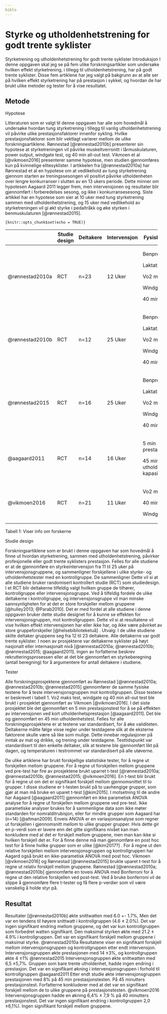 ```yaml
---
biblo
---
```


# Styrke og utholdenhetstrening for godt trente syklister

Styrketrening og utholdenhetstrening for godt trente syklister Introduksjon I denne oppgaven skal jeg se på fem ulike forskningsartikler som undersøke hvilken effekt styrketrening, i tillegg til utholdenhetstrening, har på godt trente syklister. Disse fem artiklene har jeg valgt på bakgrunn av at alle ser på hvilken effekt styrketrening har på prestasjon i sykkel, og hvordan de har brukt ulike metoder og tester for å vise resultatet.

## Metode

Hypotese

Litteraturen som er valgt til denne oppgaven har alle som hovedmål å undersøke hvordan tung styrketrening i tillegg til vanlig utholdenhetstrening vil påvirke ulike prestasjonsfaktorer innenfor sykling. Hvilke prestasjonsfaktorer som blir vektlagt varierer mellom de ulike forskningsartiklene. Rønnestad [@rønnestad2010b] presenterer sin hypotese at styrketreningen vil påvirke muskeltverrsnitt i lårmuskulaturen, power output, windgate test, og 40 min all-out test. Vikmoen et al [@vikmoen2016] presenterer samme hypotese, men studien gjennomføres kun på kvinnelige elitesyklister. I artikkelen fra [@rønnestad2010a] har Rønnestad et al en hypotese om at vedlikehold av tung styrketrening gjennom starten av treningssesongen vil positivt påvirke utholdenheten over lengre konkurranser i slutten av en 13 ukers periode. Dette minner om hypotesen Aagaard 2011 legger frem, men intervensjonen og resultater blir gjennomført i forberedelses sesong, og ikke i konkurransesesong. Siste artikkel har en hypotese som sier at 10 uker med tung styrketrening sammen med utholdenhetstrening, og 15 uker med vedlikehold av styrketreningen vil gi økt styrke i pedaltråkk og øke styrken i benmuskulaturen [@rønnestad2015].

`{knitr::opts_chunk$set(echo = TRUE)}`

+-----------------+---------------+-----------+--------------+-----------------------------------+---------------------------------------+
|                 | Studie design | Deltakere | Intervensjon | Fysiske tester                    | Statistiske tester                    |
+=================+===============+===========+==============+===================================+=======================================+
| @rønnestad2010a | RCT           | n=23      | 12 Uker      | Benpress                          | Uparret t-test                        |
|                 |               |           |              |                                   |                                       |
|                 |               |           |              | Laktatprofil                      | To-veis ANOVA med Bonferroni post hoc |
|                 |               |           |              |                                   |                                       |
|                 |               |           |              | Vo2 maks                          |                                       |
|                 |               |           |              |                                   |                                       |
|                 |               |           |              | Windgate                          |                                       |
|                 |               |           |              |                                   |                                       |
|                 |               |           |              | 40 min all-out                    |                                       |
+-----------------+---------------+-----------+--------------+-----------------------------------+---------------------------------------+
| @rønnestad2010b | RCT           | n=12      | 25 Uker      | Benpress                          | Uparret t-test                        |
|                 |               |           |              |                                   |                                       |
|                 |               |           |              | Laktatprofil                      |                                       |
|                 |               |           |              |                                   |                                       |
|                 |               |           |              | Vo2 maks                          |                                       |
|                 |               |           |              |                                   |                                       |
|                 |               |           |              | Windgate                          |                                       |
|                 |               |           |              |                                   |                                       |
|                 |               |           |              | 40 min all-out                    |                                       |
+-----------------+---------------+-----------+--------------+-----------------------------------+---------------------------------------+
| @rønnestad2015  | RCT           | n=16      | 25 Uker      | Benpress                          | Uparret t-test                        |
|                 |               |           |              |                                   |                                       |
|                 |               |           |              | Laktatprofil                      | To-veis ANOVA med post-hoc            |
|                 |               |           |              |                                   |                                       |
|                 |               |           |              | Vo2 maks                          |                                       |
|                 |               |           |              |                                   |                                       |
|                 |               |           |              | Windgate                          |                                       |
|                 |               |           |              |                                   |                                       |
|                 |               |           |              | 40 min all-out                    |                                       |
+-----------------+---------------+-----------+--------------+-----------------------------------+---------------------------------------+
| @aagaard2011    | RCT           | n=14      | 16 Uker      | 5 min prestasjonstest             | Ikke-parametisk ANOVA                 |
|                 |               |           |              |                                   |                                       |
|                 |               |           |              | 45 min utholdende kapasitets test |                                       |
+-----------------+---------------+-----------+--------------+-----------------------------------+---------------------------------------+
| @vikmoen2016    | RCT           | n=21      | 11 Uker      | Vo2 maks test                     | Uparret t-test                        |
|                 |               |           |              |                                   |                                       |
|                 |               |           |              | 40 min all-out                    |                                       |
|                 |               |           |              |                                   |                                       |
|                 |               |           |              | Windgate                          |                                       |
+-----------------+---------------+-----------+--------------+-----------------------------------+---------------------------------------+

Tabell 1: Viser info om forskerne

Studie design

Forskningsartiklene som er brukt i denne oppgaven har som hovedmål å finne ut hvordan styrketrening, sammen med utholdenhetstrening, påvirker profesjonelle eller godt trente syklisters prestasjon. Felles for alle studiene er at de gjennomføre en styrkeintervensjon fra 11 til 25 uker på intervensjonsgruppene, og sammenligner forskjellene i ulike styrke- og utholdenhetstester med en kontrollgruppe. De sammenligner Dette vil si at alle studiene bruker randomisert kontrollert studie (RCT) som studiedesign. I et RCT blir deltakerne tilfeldig valgt hvilken gruppe de tilhører, kontrollgruppe eller intervensjonsgruppe. Ved å tilfeldig fordele de ulike deltakerne i kontrollgruppe, og intervensjonsgruppe vil man minske sannsynligheten for at det er store forskjeller mellom gruppene [@hulley2013; @Parab2010]. Det er med fordel at alle studiene i denne oppgaven bruker dette studie designet for å kunne se effekten for intervensjonsgruppen, mot kontrollgruppen. Dette vil si at resultatene vil vise hvilken effekt intervensjonen har eller ikke har, og ikke være påvirket av store gruppeforskjeller [@helsebiblioteketuå] . Utvalg: I de ulike studiene skilte deltaker gruppene seg fra 12 til 23 deltakere. Alle deltakerne var godt trente syklister. I noen av prosjektene var deltakerne syklister på høyt nasjonalt eller internasjonalt nivå [@rønnestad2010a; @rønnestad2010b; @rønnestad2015; @aagaard2011]. Ingen av forfatterne beskrev rekrutteringsprosessen eller at det ble gjennomført en styrkeberegning (antall beregning) for å argumentere for antall deltakere i studiene.

Tester

Alle forskningsprosjektene gjennomført av Rønnestad [@rønnestad2010a; @rønnestad2010b; @rønnestad2015] gjennomfører de samme fysiske testene for å teste intervensjonsgruppen mot kontrollgruppen. Disse testene er beskrevet i tabell 1. Vo2 maks test, windgate og 40 min all-out test ble brukt i prosjektet gjennomført av Vikmoen [@vikmoen2016]. I det siste prosjektet ble det gjennomført en 5 min prestasjonstest for å se på effekten av intervensjonen ved kort utholdenhetsprestasjon [@aagaard2011]. Det ble og gjennomført en 45 min utholdenhetstest. Felles for alle forskningsprosjektene er at testene var standardisert, for å øke validiteten. Deltakerne måtte følge visse regler under testdagene slik at de eksterne faktorene skulle være så like som mulige. Dette innebar regulasjoner på inntak av mat og drikke, og trening under testdagene. Testtidspunkt var standardisert til den enkelte deltaker, slik at testene ble gjennomført likt på dagen, og temperaturen i testrommet var standardisert på alle utøverne.

De ulike artiklene har brukt forskjellige statistiske tester, for å regne ut forskjellen mellom gruppene. For å regne ut forskjellen mellom gruppene ved pre-test har fire av prosjektene brukt uparret t-test [@rønnestad2010a; @rønnestad2010b; @rønnestad2015; @vikmoen2016]. En t-test blir brukt for å regne ut om det er signifikant forskjell mellom gjennomsnittet til to grupper. I disse studiene er t-testen brukt på to uavhengige grupper, som gjør at man må bruke en uparet t-test [@kim2015]. I motsetning til de andre har Aagaard [@aagaard2011] gjennomført en ikke parametisk ANOVA analyse for å regne ut forskjellen mellom gruppene ved pre-test. Ikke parametiske analyser brukes for å sammenligne data som ikke møter standarden for nomralditrubisjon, eller for mindre grupper som Aagaard har (n=14) [@altman2009]. Enveis ANOVA er en variasjonsanalyse som regner ut forskjellen i gjennomsnitt mellom to ulike grupper grupper. Hvis dette gir en p-verdi som er lavere enn det gitte signifikans nivået kan man konkludere med at det er forskjell mellom gruppene, men man kan ikke si hvilken forskjell det er. For å finne denne må man gjennomføre en post hoc test for å finne hvilke grupper som er ulike \[@kim2017?\] . For å regne ut den relative forskjellen mellom intervensjonsgruppen og kontrollgruppen har Aagard også brukt en ikke-parametisk ANOVA med post hoc. Vikmoen [@vikmoen2016] og Rønnestad [@rønnestad2015] brukte uparet t-test for å regne ut relativ forskjell mellom gruppene. Rønnestad [@rønnestad2010a; @rønnestad2010b] gjennomførte en toveis ANOVA med Bonferroni for å regne ut den relative forskjellen ved post-test. Ved å bruke bonferroni vil de slippe å gjennomføre flere t-tester og få flere p-verdier som vil være vanskelig å holde styr på.

## Resultat

Resultater [@rønnestad2010b] økte snittwatten med 6.0 +- 1.7%, Men det var en tendens til høyere snittwatt i kontrollgruppen (4.6 ± 2.0%). Det var ingen signifikant endring mellom gruppene, og det var kun kontrollgruppen som forbedret watten signifikant. Den maksimal styrken økte med 21.2 ± 4.9% i kontrollgruppen. Det var en signifikant forskjell mellom gruppene i maksimal styrke. @rønnestad2010a Resultatene viser en signifikant forskjell mellom intervensjonsgruppen og kontrollgruppen etter endt intervensjon. Intervensjonsgruppen økte prestasjonen med 14 ±3%, og kontrollgruppen økte 4 ±1% @rønnestad2015 Intervensjonsgruppen økte snittwatten med 6,5 ±5,7%. Gruppen som bare trente utholdenhet, hadde ingen endring i prestasjon. Det var en signifikant økning i intervensjonsgruppen i forhold til kontrollgruppen @aagaard2011 Etter endt studie økte intervensjonsgruppen prestasjonen med 8% på 45 min prestasjonstesten. På 45 minutters prestasjonstest. Forfatterne konkluderer med at det var en signifikant forskjell mellom de to ulike gruppene på prestasjonstesten. @vikmoen2016 Intervensjonsgruppen hadde en økning 6,4% ± 7,9 % på 40 minutters prestasjonstest. Det var ingen signifikant endring i kontrollgruppen 2,0 ±6,1%). Ingen signifikant forskjell mellom gruppene.
